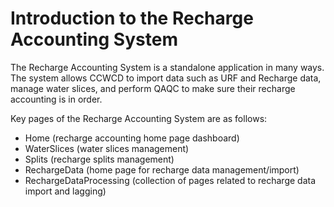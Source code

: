 
<Meta title="Recharge Accounting/Introduction" />

# Introduction to the Recharge Accounting System

The Recharge Accounting System is a standalone application in many ways. The system allows CCWCD to import data such as URF and Recharge data, manage water slices, and perform QAQC to make sure their recharge accounting is in order.

Key pages of the Recharge Accounting System are as follows:

- Home (recharge accounting home page dashboard)
- WaterSlices (water slices management)
- Splits (recharge splits management)
- RechargeData (home page for recharge data management/import)
- RechargeDataProcessing (collection of pages related to recharge data import and lagging)
